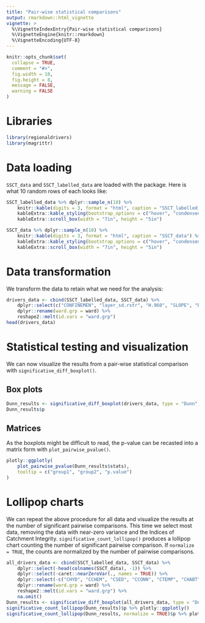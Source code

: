 ```yaml
---
title: "Pair-wise statistical comparisons"
output: rmarkdown::html_vignette
vignette: >
  %\VignetteIndexEntry{Pair-wise statistical comparisons}
  %\VignetteEngine{knitr::rmarkdown}
  %\VignetteEncoding{UTF-8}
---
```


```r
knitr::opts_chunk$set(
  collapse = TRUE,
  comment = "#>",
  fig.width = 10,
  fig.height = 8,
  message = FALSE,
  warning = FALSE
)
```

# Libraries

```r
library(regionaldrivers)
library(magrittr)
```

# Data loading

`SSCT_data` and `SSCT_labelled_data` are loaded with the package.
Here is what 10 random rows of each looks like:

```r
SSCT_labelled_data %>% dplyr::sample_n(10) %>%
	knitr::kable(digits = 3, format = "html", caption = "SSCT_labelled_data") %>% 
	kableExtra::kable_styling(bootstrap_options = c("hover", "condensed")) %>% 
	kableExtra::scroll_box(width = "7in", height = "5in")
```

```r
SSCT_data %>% dplyr::sample_n(10) %>%
	knitr::kable(digits = 3, format = "html", caption = "SSCT_data") %>% 
	kableExtra::kable_styling(bootstrap_options = c("hover", "condensed")) %>% 
	kableExtra::scroll_box(width = "7in", height = "5in")	
```

# Data transformation

We transform the data to retain what we need for the analysis:

```r
drivers_data <- cbind(SSCT_labelled_data, SSCT_data) %>%
	dplyr::select(c("CONFINEMEN", "layer_sd.rstr", "H.960", "SLOPE", "RUSLE", "ward"))	%>%
	dplyr::rename(ward.grp = ward) %>%
	reshape2::melt(id.vars = "ward.grp")
head(drivers_data)
```

# Statistical testing and visualization

We can now visualize the results from a pair-wise statistical comparison with `significative_diff_boxplot()`.

## Box plots

```r
Dunn_results <- significative_diff_boxplot(drivers_data, type = "Dunn", padjmeth = "bonferroni")
Dunn_results$p
```

## Matrices

As the boxplots might be difficult to read, the p-value can be recasted into a matrix form with `plot_pairwise_pvalue()`.

```r
plotly::ggplotly(
	plot_pairwise_pvalue(Dunn_results$stats),
	tooltip = c("group1", "group2", "p.value")
)	
```

# Lollipop charts

We can repeat the above procedure for all data and visualize the results at the number of significant pairwise comparisons.
This time we select most data, removing the data with near-zero variance and the Indices of Catchment Integrity.
`significative_count_lollipop()` produces a lollipop chart counting the number of significant pairwise comparison.
If `normalize = TRUE`, the counts are normalized by the number of pairwise comparisons.

```r
all_drivers_data <- cbind(SSCT_labelled_data, SSCT_data) %>%
	dplyr::select(-head(colnames(SSCT_data), -1)) %>%
	dplyr::select(-caret::nearZeroVar(., names = TRUE)) %>%
	dplyr::select(-c("CHYD", "CCHEM", "CSED", "CCONN", "CTEMP", "CHABT", "ICI", "WHYD", "WCHEM", "WSED", "WCONN", "WTEMP", "WHABT")) %>%
	dplyr::rename(ward.grp = ward) %>%
	reshape2::melt(id.vars = "ward.grp") %>%
	na.omit()
Dunn_results <- significative_diff_boxplot(all_drivers_data, type = "Dunn", padjmeth = "bonferroni")
significative_count_lollipop(Dunn_results)$p %>% plotly::ggplotly() 
significative_count_lollipop(Dunn_results, normalize = TRUE)$p %>% plotly::ggplotly()
```
